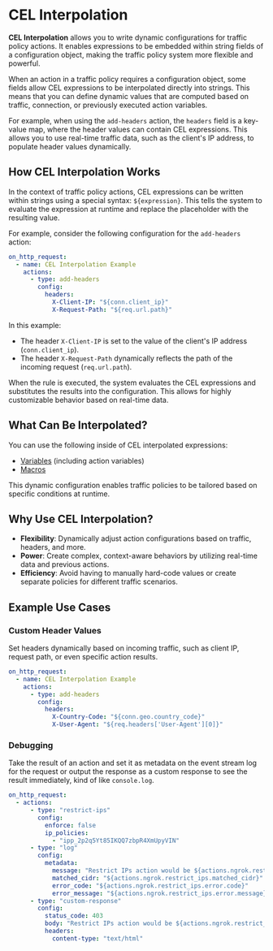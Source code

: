 # CEL Interpolation

**CEL Interpolation** allows you to write dynamic configurations for traffic policy actions. It enables expressions to be embedded within string fields of a configuration object, making the traffic policy system more flexible and powerful.

When an action in a traffic policy requires a configuration object, some fields allow CEL expressions to be interpolated directly into strings. This means that you can define dynamic values that are computed based on traffic, connection, or previously executed action variables.

For example, when using the `add-headers` action, the `headers` field is a key-value map, where the header values can contain CEL expressions. This allows you to use real-time traffic data, such as the client's IP address, to populate header values dynamically.

## How CEL Interpolation Works

In the context of traffic policy actions, CEL expressions can be written within strings using a special syntax: `${expression}`. This tells the system to evaluate the expression at runtime and replace the placeholder with the resulting value.

For example, consider the following configuration for the `add-headers` action:

```yaml
on_http_request:
  - name: CEL Interpolation Example
    actions:
      - type: add-headers
        config:
          headers:
            X-Client-IP: "${conn.client_ip}"
            X-Request-Path: "${req.url.path}"
```

In this example:

- The header `X-Client-IP` is set to the value of the client's IP address (`conn.client_ip`).
- The header `X-Request-Path` dynamically reflects the path of the incoming request (`req.url.path`).

When the rule is executed, the system evaluates the CEL expressions and substitutes the results into the configuration. This allows for highly customizable behavior based on real-time data.

## What Can Be Interpolated?

You can use the following inside of CEL interpolated expressions:

- [Variables](/traffic-policy/variables/) (including action variables)
- [Macros](/traffic-policy/macros/)

This dynamic configuration enables traffic policies to be tailored based on specific conditions at runtime.

## Why Use CEL Interpolation?

- **Flexibility**: Dynamically adjust action configurations based on traffic, headers, and more.
- **Power**: Create complex, context-aware behaviors by utilizing real-time data and previous actions.
- **Efficiency**: Avoid having to manually hard-code values or create separate policies for different traffic scenarios.

## Example Use Cases

### Custom Header Values

Set headers dynamically based on incoming traffic, such as client IP, request path, or even specific action results.

```yaml
on_http_request:
  - name: CEL Interpolation Example
    actions:
      - type: add-headers
        config:
          headers:
            X-Country-Code: "${conn.geo.country_code}"
            X-User-Agent: "${req.headers['User-Agent'][0]}"
```

### Debugging

Take the result of an action and set it as metadata on the event stream log for the request or output the response as a custom response to see the result immediately, kind of like `console.log`.

```yaml
on_http_request:
  - actions:
      - type: "restrict-ips"
        config:
          enforce: false
          ip_policies:
            - "ipp_2p2q5Yt85IKQQ7zbpR4XmUpyVIN"
      - type: "log"
        config:
          metadata:
            message: "Restrict IPs action would be ${actions.ngrok.restrict_ips.action} for ${conn.client_ip}."
            matched_cidr: "${actions.ngrok.restrict_ips.matched_cidr}"
            error_code: "${actions.ngrok.restrict_ips.error.code}"
            error_message: "${actions.ngrok.restrict_ips.error.message}"
      - type: "custom-response"
        config:
          status_code: 403
          body: "Restrict IPs action would be ${actions.ngrok.restrict_ips.action} for ${conn.client_ip}. The matched CIDR is ${actions.ngrok.restrict_ips.matched_cidr}. Your error code is ${actions.ngrok.restrict_ips.error.code} and the error message is the following: ${actions.ngrok.restrict_ips.error.message}"
          headers:
            content-type: "text/html"
```

